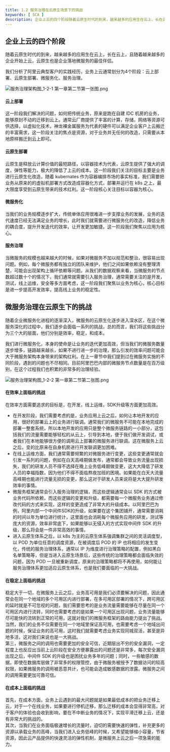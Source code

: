 ```yaml
---
title: 1.2 服务治理在云原生场景下的挑战
keywords: [ SCA ]
description: 企业上云的四个阶段随着云原生时代的到来，越来越多的应用生在云上，长在云上，且随着越来越多的企业开始上云，云原生也是企业落地微服务的最佳伴侣。我们分析了阿里云典型客户的实践经历，业务上云通常划分为4个阶段：云上部署、云原生部署、微服务化、服务治理。云上部署这一阶段我们解决的问题，如何把传统业务，...
---
```



<a name="Y87Eo"></a>
## 企业上云的四个阶段

随着云原生时代的到来，越来越多的应用生在云上，长在云上，且随着越来越多的企业开始上云，云原生也是企业落地微服务的最佳伴侣。

我们分析了阿里云典型客户的实践经历，业务上云通常划分为4个阶段：云上部署、云原生部署、微服务化、服务治理。

![服务治理架构图_1-2-1 第一章第二节第一张图.png](https://intranetproxy.alipay.com/skylark/lark/0/2022/png/54319/1648206989103-d7b8595a-84bf-4a81-ad9a-e9ea406aaed2.png#clientId=u71e8fe89-d8d7-4&from=ui&id=ud865015d&originHeight=1668&originWidth=2668&originalType=binary&ratio=1&rotation=0&showTitle=false&size=71968&status=done&style=none&taskId=uf353bc4e-d603-4b2f-b47e-ac785050fea&title=)

<a name="ntkEu"></a>
#### 云上部署
这一阶段我们解决的问题，如何把传统业务，原来是跑在自建 IDC 机房的业务，能够原封不动的迁移到云上。通常云厂商提供了丰富的计算，存储，网络等资源可供选择，以虚拟化技术，神龙裸金属服务为代表的硬件可以满足企业客户上云搬迁的丰富需求，这一阶段关注的焦点是资源，对于业务并无任何的改造，只需要从本地原样搬迁到云上即可。

<a name="zxYYC"></a>
#### 云原生部署
云原生是释放云计算价值的最短路径，以容器技术为代表，云原生提供了强大的调度，弹性等能力，极大的降低了上云的成本。这一阶段我们关注的目标主要是业务进行云原生化改造，随着 kubernates 作为容器编排市场的事实标准，我们需要把业务从原来的的虚拟机部署方式改造成容器化方式，部署并运行在 k8s 之上，最大限度享受到云原生带来的技术红利。这一阶段核心关注目标以容器为核心。

<a name="tPca5"></a>
#### 微服务化
当我们的业务规模逐步扩大，传统单体应用很难进一步支撑业务的发展，业务的迭代速度已经无法满足业务的增长，此时我们就需要进行微服务化的改造，降低业务的耦合度，提升开发迭代的效率，让开发更加敏捷。这一阶段我们聚焦以应用为核心。

<a name="YifgK"></a>
#### 服务治理
当微服务的规模也越来越大的时候，如果对微服务不加以规范和整治，很容易出现问题。例如，每个微服务都有独立的团队来维护，他们之间如果依赖没有整理清楚，可能会出现架构上循环依赖等问题。从我们的数据观察来看，当微服务的节点数超过数十个的情况下，我们通常就需要引入服务治理，通常需要关注的是开发，测试，线上运维，安全等多方面考虑，这一阶段我们聚焦以业务为核心，核心目标是进一步提高开发效率，提高线上业务的稳定性。


<a name="zTy8j"></a>
## 微服务治理在云原生下的挑战
随着企业微服务化进程的逐渐深入，微服务的云原生化逐步进入深水区，在这个微服务深化的过程中，我们逐步会面临一系列的挑战，总的而言，我们将这些挑战分为三个大的层面，他们分别是效率，稳定，和成本。

我们进行微服务化，本身的使命是让业务的迭代更加高效，但当我们的微服务数量逐步增多，链路越来越长，如果不进行进一步的治理，那么引发的效率问题可能会大于微服务架构本身带来的架构红利。在上一章节中我们提到过在微服务实施的不同阶段，遇到的问题也不尽相同。目前阿里巴巴内部的微服务节点数量是在百万级别，在这个过程我们也积累的非常多的治理经验。

![服务治理架构图_1-2-2 第一章第二节第二张图.png](https://intranetproxy.alipay.com/skylark/lark/0/2022/png/54319/1648207004810-f837bd76-acd9-4954-9fd2-ffdd07e0d046.png#clientId=u71e8fe89-d8d7-4&from=ui&id=ub55a3eb1&originHeight=1668&originWidth=2668&originalType=binary&ratio=1&rotation=0&showTitle=false&size=112271&status=done&style=none&taskId=u8f72431e-1b44-4f87-bf68-37311b449ff&title=)


<a name="mEUrC"></a>
#### 在效率上面临的挑战

在效率方面需要追求的目标是，在开发，线上运维，SDK升级等方面更加高效。

- 在开发阶段，我们需要考虑的是，业务应用上云之后，如何让本地开发的应用，很好的部署云上的业务进行联调。通常我们的微服务不可能在本地完成的部署一整套系统，所以本地开发的应用只是整个微服务链路的一小部分，这包括我们的流量需要能够轻松的从云上，引导到本地，便于我们做开发调试，或者我们在本地能够很方便的调用云上部署的微服务进行联调。这在微服务上云之后，变的比原来在自身机房进行开发联调更加困难。
- 在线上运维方面，我们通常需要频繁的对微服务进行变更，这些变更通常就会引发一系列的问题，例如在白天高峰期做发布，通常都会导致业务流量出现损失，我们的研发人员不得不选择在晚上业务低峰期做变更，这大大降低了研发人员的幸福指数，因为他们不得不面临熬夜加班的困境。如果能在白天大流量高峰期也能进行流量无损的变更，那么这对于研发人员来说将是大大提升研发效率的事情。
- 微服务框架通常会引入服务治理的逻辑，而这些逻辑通常会以 SDK 的方式被业务代码所依赖，而这些逻辑的变更和升级，都需要每一个微服务业务通过修改代码的方式来实现，这样的变更造成了非常大的升级成本。以阿里巴巴为例，阿里内部一个中间件SDK的升级，如果要在这个集团铺开，通常需要消耗的时间以年为单位进行统计，这里面也会消耗每个微服务应用的研发，测试等庞大的资源，效率非常底下，如果能够以无侵入的方式实现中间件 SDK 的升级，那么将会是一件非常高效的事情。
- 进入云原生体系之后，以 k8s 为主的云原生体系强调集群之间的灵活调度型，以 POD 为单位任意的调度资源，在被调度后 POD 的 IP 也将相应的发生变化，传统的服务治理体系，通常以 IP 为维度进行治理策略的配置，例如黑白名单策略等，但是当进入云原生场景后，这些传统的治理策略都会面临失效的问题，因为 POD 一旦被重新调度，原来的治理策略都将不再使用，如何能让服务治理体系更加适应云原生体系，也是我们要面临的一大挑战。


<a name="anhri"></a>
#### 在稳定上面临的挑战
稳定大于一切，在微服务上云之后，业务高可用是我们必须要解决的问题，因此通常会在同一个地域的多个可用区内进行部署，在多可用区部署的情况下，跨可用区的延时就是不可忽视的问题，我们需要思考的是业务流量需要能够在尽量在同一个可用区内进行流转，同时也需要考虑的是如果一个可用区出现问题，业务流量能够尽可能快的流转到正常的可用，这就对我们的微服务框架的路由能力提出了挑战。<br />当然，我们的业务不仅需要在同一个地域里保证高可用，也需要考虑一个地域出问题的时候，保证业务的高可用，这时我们就需要考虑业务实现同城双活，甚至是异地多活，这对我们来说也是一大挑战。<br />第三，微服务之间的调用也需要更加的安全可信，近期层出不穷的安全漏洞，一定程度上也反应出当前上云阶段在安全方便暴露出的问题还是非常多，每次安全漏洞出现之后，中间件 SDK 的升级也是困扰业务多年的问题；同时，一些敏感的数据，即使在数据库层做了非常多的权限管控，由于微服务被授予了数据访问的较高权限，如果微服务的调用被恶意共计，也可能会造成敏感数据的泄露。微服务之间的调用需要更加可靠可信。



<a name="Ag7BQ"></a>
#### 在成本上面临的挑战
首先，在成本方面，业务上云遇到的最大问题就是如果最低成本的把业务迁移上云，对于一个在线业务，如果要进行停机迁移，那么迁移的成本会显得非常高，对于客户的体验也会收到影响，要在不中断业务的情况下，实现平滑迁移上云，还是有非常大的挑战的。<br />其次，当我们在业务面临极速增长的流量时，迫切的需要快速的弹性，补充更多的资源以承载业务的高峰，当我们进入业务低峰的时候，又希望能够缩小容量，节省资源，因此云产品提供的快速灵活的弹性机制，是微服务上云之后一项急需的能力。
